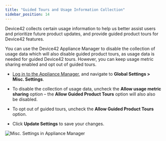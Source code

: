 ```yaml
---
title: "Guided Tours and Usage Information Collection"
sidebar_position: 14
---
```


Device42 collects certain usage information to help us better assist users and prioritize future product updates, and provide guided product tours for Device42 features.

You can use the Device42 Appliance Manager to disable the collection of usage data which will also disable guided product tours, as usage data is needed for guided Device42 tours. However, you can keep usage metric sharing enabled and opt out of guided tours.

- [Log in to the Appliance Manager](device42-appliance-manager-login.mdx), and navigate to **Global Settings > Misc. Settings**.

- To disable the collection of usage data, uncheck the **Allow usage metric sharing** option – the **Allow Guided Product Tours** option will also also be disabled.
- To opt out of guided tours, uncheck the **Allow Guided Product Tours** option.
- Click **Update Settings** to save your changes.

![Misc. Settings in Appliance Manager](/assets/images/pendo-guided-tours-and-usage-information-collection/misc-settings-appliance-manager.png)
